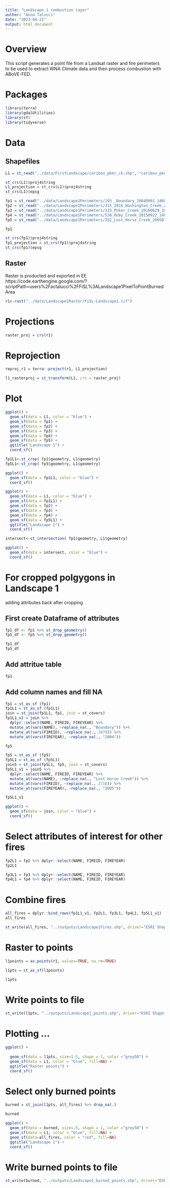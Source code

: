 ```yaml
---
title: "Landscape 1 combustion layer"
author: "Anna Talucci"
date: "2023-04-21"
output: html_document
---
```






# Overview

This script generates a point file from a  Landsat raster and fire perimeters to be used to extract WNA Climate data and then process combustion with ABoVE-FED.

# Packages
```r
library(terra)
library(gdalUtilities)
library(sf)
library(tidyverse)
```

# Data

## Shapefiles
```r
L1 = st_read("../data/FirstLandscape/caribou_pker_ck.shp", "caribou_pker_ck")
```
```r
st_crs(L1)$proj4string
L1_projection = st_crs(L1)$proj4string
st_crs(L1)$epsg
```

```r
fp1 = st_read("../data/Landscape1Perimeters/193__Boundary_20040901_1400/193__Boundary_20040901_1400.shp", "193__Boundary_20040901_1400")
fp2 = st_read("../data/Landscape1Perimeters/315_2016_Washington_Creek_20160706_1600/315_2016_Washington_Creek_20160706_1600.shp", "315_2016_Washington_Creek_20160706_1600")
fp3 = st_read("../data/Landscape1Perimeters/333_Poker_Creek_20160629_1600/333_Poker_Creek_20160629_1600.shp", "333_Poker_Creek_20160629_1600")
fp4 = st_read("../data/Landscape1Perimeters/538_Ruby_Creek_20150922_1400/538_Ruby_Creek_20150922_1400.shp", "538_Ruby_Creek_20150922_1400")
fp5 = st_read("../data/Landscape1Perimeters/352_Lost_Horse_Creek_20050703_1800/352_Lost_Horse_Creek_20050703_1800.shp", "352_Lost_Horse_Creek_20050703_1800")
```
```r
fp1
```

```r
st_crs(fp1)$proj4string
fp1_projection = st_crs(fp1)$proj4string
st_crs(fp1)$epsg
```
## Raster
Raster is producted and exported in EE https://code.earthengine.google.com/?scriptPath=users%2Factalucci%2FFiSL%3ALandscape1PixelToPointBurnedArea
```r
r1<-rast("../data/Landscape1Raster/FiSL-Landscape1.tif")
```


# Projections
```r
raster_proj = crs(r1)
```

# Reprojection
```r
reproj_r1 = terra::project(r1, L1_projection)
```

```r
l1_rasterproj = st_transform(L1, crs = raster_proj)
```

# Plot
```r
ggplot() + 
  geom_sf(data = L1, color = "blue") +
  geom_sf(data = fp1) +
  geom_sf(data = fp2) +
  geom_sf(data = fp3) +
  geom_sf(data = fp4) +
  geom_sf(data = fp5) +
  ggtitle("Landscape 1") + 
  coord_sf()
```
```r
fp1L1<-st_crop( fp1$geometry, L1$geometry)
fp5L1<-st_crop( fp5$geometry, L1$geometry)
```

```r
ggplot() + 
  geom_sf(data = fp1L1, color = "blue") +
  coord_sf()
```
```r
ggplot() + 
  geom_sf(data = L1, color = "blue") +
  geom_sf(data = fp1L1) +
  geom_sf(data = fp2) +
  geom_sf(data = fp3) +
  geom_sf(data = fp4) +
  geom_sf(data = fp5L1) +
  ggtitle("Landscape 1") + 
  coord_sf()
```
```r
intersect<-st_intersection( fp1$geometry, L1$geometry)

```

```r
ggplot() + 
  geom_sf(data = intersect, color = "blue") +
  coord_sf()
```


# For cropped polgygons in Landscape 1
 adding attributes back after cropping
 
## First create Dataframe of attributes
```r
fp1_df <- fp1 %>% st_drop_geometry()
fp5_df <- fp5 %>% st_drop_geometry()
```

```r
fp1_df
fp5_df
```

## Add attritue table


```r
fp1
```

## Add column names and fill NA
```r
fp1 = st_as_sf (fp1)
fp1L1 = st_as_sf (fp1L1)
join = st_join(fp1L1, fp1, join = st_covers)
fp1L1_v1 = join %>% 
  dplyr::select(NAME, FIREID, FIREYEAR) %>%
  mutate_at(vars(NAME), ~replace_na(., "Boundary")) %>%
  mutate_at(vars(FIREID), ~replace_na(., 1679)) %>%
  mutate_at(vars(FIREYEAR), ~replace_na(., "2004")) 
```
```r
fp5
```

```r
fp5 = st_as_sf (fp5)
fp5L1 = st_as_sf (fp5L1)
join5 = st_join(fp5L1, fp5, join = st_covers)
fp5L1_v1 = join5 %>% 
  dplyr::select(NAME, FIREID, FIREYEAR) %>%
  mutate_at(vars(NAME), ~replace_na(., "Lost Horse Creek")) %>%
  mutate_at(vars(FIREID), ~replace_na(., 2710)) %>%
  mutate_at(vars(FIREYEAR), ~replace_na(., "2005")) 

fp5L1_v1 
```
```r
ggplot() + 
  geom_sf(data = join, color = "blue") +
  coord_sf()
```

# Select attributes of interest for other fires
```r
fp2L1 = fp2 %>% dplyr::select(NAME, FIREID, FIREYEAR) 
fp2L1

fp3L1 = fp3 %>% dplyr::select(NAME, FIREID, FIREYEAR)
fp4L1 = fp4 %>% dplyr::select(NAME, FIREID, FIREYEAR) 
```

# Combine fires

```r
all_fires = dplyr::bind_rows(fp1L1_v1, fp2L1, fp3L1, fp4L1, fp5L1_v1)
all_fires

```

```r
st_write(all_fires, "../outputs/Landscape1Fires.shp", driver="ESRI Shapefile")
```

# Raster to points
```r
l1points = as.points(r1, values=TRUE, na.rm=TRUE)
```

```r
l1pts = st_as_sf(l1points)
```

```r
l1pts
```
# Write points to file

```r
st_write(l1pts, "../outputs/Landscape1_points.shp", driver="ESRI Shapefile")
```

# Plotting ...
```r
ggplot() + 
  
  geom_sf(data = l1pts, size=1.5, shape = 1, color ="grey50") +
  geom_sf(data = L1, color = "blue", fill=NA) +
  ggtitle("Raster points") + 
  coord_sf()
```

# Select only burned points
```r
burned = st_join(l1pts, all_fires) %>% drop_na(.)
```

```r
burned
```
```r
ggplot() + 
  geom_sf(data = burned, size=.5, shape = 1, color ="grey50") +
  geom_sf(data = L1, color = "blue", fill=NA) +
  geom_sf(data=all_fires, color = "red", fill=NA)
  ggtitle("Landscape 1") + 
  coord_sf()
```

# Write burned points to file
```r
st_write(burned, "../outputs/Landscape1_burned_points.shp", driver="ESRI Shapefile")
```